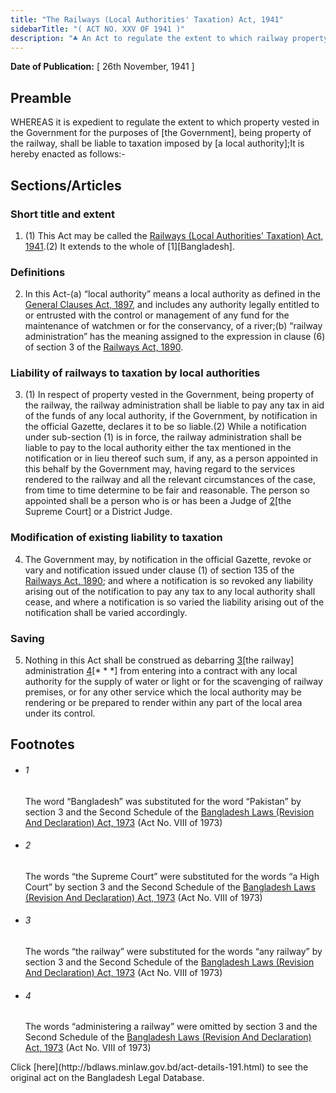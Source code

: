 ```yaml
---
title: "The Railways (Local Authorities' Taxation) Act, 1941"
sidebarTitle: "( ACT NO. XXV OF 1941 )"
description: "♣ An Act to regulate the extent to which railway property shall be liable to taxation imposed by [a local authority]."
---
```


**Date of Publication:** [ 26th November, 1941 ]

## Preamble

WHEREAS it is expedient to regulate the extent to which property vested in the Government for the purposes of [the Government], being property of the railway, shall be liable to taxation imposed by [a local authority];It is hereby enacted as follows:-

## Sections/Articles

### Short title and extent

1. (1) This Act may be called the [Railways (Local Authorities' Taxation) Act, 1941](/act-191.html "Railways (Local Authorities").(2) It extends to the whole of [1][Bangladesh].

### Definitions

2. In this Act-(a) “local authority” means a local authority as defined in the [General Clauses Act, 1897](/act-73.html "General Clauses Act, 1897"), and includes any authority legally entitled to or entrusted with the control or management of any fund for the maintenance of watchmen or for the conservancy, of a river;(b) “railway administration” has the meaning assigned to the expression in clause (6) of section 3 of the [Railways Act, 1890](/act-65.html "Railways Act, 1890").

### Liability of railways to taxation by local authorities

3. (1) In respect of property vested in the Government, being property of the railway, the railway administration shall be liable to pay any tax in aid of the funds of any local authority, if the Government, by notification in the official Gazette, declares it to be so liable.(2) While a notification under sub-section (1) is in force, the railway administration shall be liable to pay to the local authority either the tax mentioned in the notification or in lieu thereof such sum, if any, as a person appointed in this behalf by the Government may, having regard to the services rendered to the railway and all the relevant circumstances of the case, from time to time determine to be fair and reasonable. The person so appointed shall be a person who is or has been a Judge of [2](1)[the Supreme Court] or a District Judge.

### Modification of existing liability to taxation

4. The Government may, by notification in the official Gazette, revoke or vary and notification issued under clause (1) of section 135 of the [Railways Act, 1890](/act-65.html "Railways Act, 1890"); and where a notification is so revoked any liability arising out of the notification to pay any tax to any local authority shall cease, and where a notification is so varied the liability arising out of the notification shall be varied accordingly.

### Saving

5. Nothing in this Act shall be construed as debarring [3](1)[the railway] administration [4](2)[\* \* \*] from entering into a contract with any local authority for the supply of water or light or for the scavenging of railway premises, or for any other service which the local authority may be rendering or be prepared to render within any part of the local area under its control.

## Footnotes

- ###### 1

  The word “Bangladesh” was substituted for the word “Pakistan” by section 3 and the Second Schedule of the [Bangladesh Laws (Revision And Declaration) Act, 1973](/act-430.html "Bangladesh Laws (Revision And Declaration) Act, 1973") (Act No. VIII of 1973)

- ###### 2

  The words “the Supreme Court” were substituted for the words “a High Court” by section 3 and the Second Schedule of the [Bangladesh Laws (Revision And Declaration) Act, 1973](/act-430.html "Bangladesh Laws (Revision And Declaration) Act, 1973") (Act No. VIII of 1973)

- ###### 3

  The words “the railway” were substituted for the words “any railway” by section 3 and the Second Schedule of the [Bangladesh Laws (Revision And Declaration) Act, 1973](/act-430.html "Bangladesh Laws (Revision And Declaration) Act, 1973") (Act No. VIII of 1973)

- ###### 4

  The words “administering a railway” were omitted by section 3 and the Second Schedule of the [Bangladesh Laws (Revision And Declaration) Act, 1973](/act-430.html "Bangladesh Laws (Revision And Declaration) Act, 1973") (Act No. VIII of 1973)

<Note>
  Click [here](http://bdlaws.minlaw.gov.bd/act-details-191.html) to see the original act on the Bangladesh Legal Database.
</Note>
